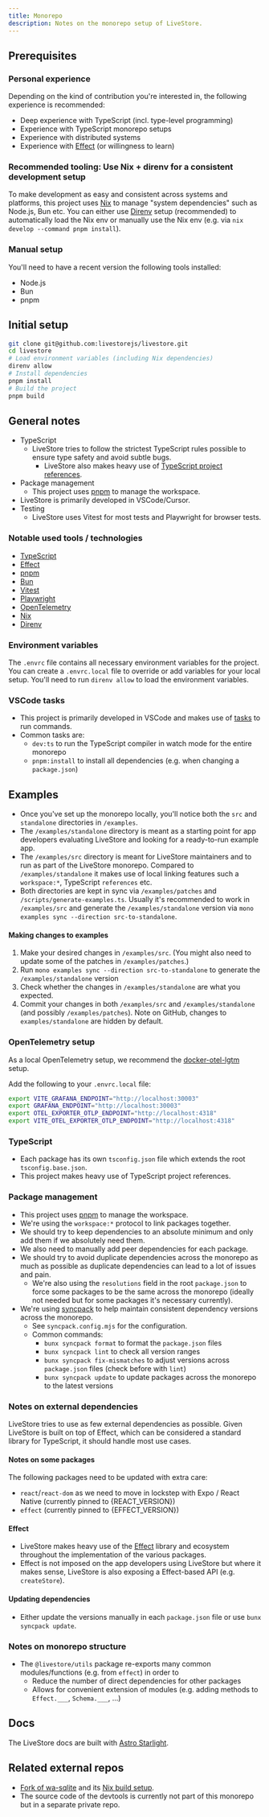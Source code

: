 ```yaml
---
title: Monorepo
description: Notes on the monorepo setup of LiveStore.
---
```



## Prerequisites

### Personal experience

Depending on the kind of contribution you're interested in, the following experience is recommended:

- Deep experience with TypeScript (incl. type-level programming)
- Experience with TypeScript monorepo setups
- Experience with distributed systems
- Experience with [Effect](https://effect.website) (or willingness to learn)

### Recommended tooling: Use Nix + direnv for a consistent development setup

To make development as easy and consistent across systems and platforms, this project uses [Nix](https://zero-to-nix.com/) to manage "system dependencies" such as Node.js, Bun etc. You can either use [Direnv](https://direnv.net) setup (recommended) to automatically load the Nix env or manually use the Nix env (e.g. via `nix develop --command pnpm install`).

### Manual setup

You'll need to have a recent version the following tools installed:

- Node.js
- Bun
- pnpm

## Initial setup

```bash
git clone git@github.com:livestorejs/livestore.git
cd livestore
# Load environment variables (including Nix dependencies)
direnv allow
# Install dependencies
pnpm install
# Build the project
pnpm build
```

## General notes

- TypeScript
  - LiveStore tries to follow the strictest TypeScript rules possible to ensure type safety and avoid subtle bugs.
	- LiveStore also makes heavy use of [TypeScript project references](https://www.typescriptlang.org/docs/handbook/project-references.html).
- Package management
  - This project uses [pnpm](https://pnpm.io/) to manage the workspace.
- LiveStore is primarily developed in VSCode/Cursor.
- Testing
  - LiveStore uses Vitest for most tests and Playwright for browser tests.

### Notable used tools / technologies

- [TypeScript](https://www.typescriptlang.org/)
- [Effect](https://effect.website)
- [pnpm](https://pnpm.io/)
- [Bun](https://bun.sh/)
- [Vitest](https://vitest.dev/)
- [Playwright](https://playwright.dev/)
- [OpenTelemetry](https://opentelemetry.io/)
- [Nix](https://zero-to-nix.com/)
- [Direnv](https://direnv.net/)

### Environment variables

The `.envrc` file contains all necessary environment variables for the project. You can create a `.envrc.local` file to override or add variables for your local setup. You'll need to run `direnv allow` to load the environment variables.

### VSCode tasks

- This project is primarily developed in VSCode and makes use of [tasks](https://code.visualstudio.com/docs/editor/tasks) to run commands.
- Common tasks are:
  - `dev:ts` to run the TypeScript compiler in watch mode for the entire monorepo
  - `pnpm:install` to install all dependencies (e.g. when changing a `package.json`)

## Examples

- Once you've set up the monorepo locally, you'll notice both the `src` and `standalone` directories in `/examples`.
- The `/examples/standalone` directory is meant as a starting point for app developers evaluating LiveStore and looking for a ready-to-run example app.
- The `/examples/src` directory is meant for LiveStore maintainers and to run as part of the LiveStore monorepo. Compared to `/examples/standalone` it makes use of local linking features such a `workspace:*`, TypeScript `references` etc.
- Both directories are kept in sync via `/examples/patches` and `/scripts/generate-examples.ts`. Usually it's recommended to work in `/examples/src` and generate the `/examples/standalone` version via `mono examples sync --direction src-to-standalone`.

#### Making changes to examples

1. Make your desired changes in `/examples/src`. (You might also need to update some of the patches in `/examples/patches`.)
2. Run `mono examples sync --direction src-to-standalone` to generate the `/examples/standalone` version
3. Check whether the changes in `/examples/standalone` are what you expected.
4. Commit your changes in both `/examples/src` and `/examples/standalone` (and possibly `/examples/patches`). Note on GitHub, changes to `examples/standalone` are hidden by default.

### OpenTelemetry setup

As a local OpenTelemetry setup, we recommend the [docker-otel-lgtm](https://github.com/grafana/docker-otel-lgtm) setup.

Add the following to your `.envrc.local` file:

```bash
export VITE_GRAFANA_ENDPOINT="http://localhost:30003"
export GRAFANA_ENDPOINT="http://localhost:30003"
export OTEL_EXPORTER_OTLP_ENDPOINT="http://localhost:4318"
export VITE_OTEL_EXPORTER_OTLP_ENDPOINT="http://localhost:4318"
```

### TypeScript

- Each package has its own `tsconfig.json` file which extends the root `tsconfig.base.json`.
- This project makes heavy use of TypeScript project references.

### Package management

- This project uses [pnpm](https://pnpm.io/) to manage the workspace.
- We're using the `workspace:*` protocol to link packages together.
- We should try to keep dependencies to an absolute minimum and only add them if we absolutely need them.
- We also need to manually add peer dependencies for each package.
- We should try to avoid duplicate dependencies across the monorepo as much as possible as duplicate dependencies can lead to a lot of issues and pain.
  - We're also using the `resolutions` field in the root `package.json` to force some packages to be the same across the monorepo (ideally not needed but for some packages it's necessary currently).
- We're using [syncpack](https://github.com/JamieMason/syncpack) to help maintain consistent dependency versions across the monorepo.
  - See `syncpack.config.mjs` for the configuration.
  - Common commands:
    - `bunx syncpack format` to format the `package.json` files
    - `bunx syncpack lint` to check all version ranges
    - `bunx syncpack fix-mismatches` to adjust versions across `package.json` files (check before with `lint`)
    - `bunx syncpack update` to update packages across the monorepo to the latest versions

### Notes on external dependencies

LiveStore tries to use as few external dependencies as possible. Given LiveStore is built on top of Effect, which can be considered a standard library for TypeScript, it should handle most use cases.

#### Notes on some packages

The following packages need to be updated with extra care:
- `react`/`react-dom` as we need to move in lockstep with Expo / React Native (currently pinned to {REACT_VERSION})
- `effect` (currently pinned to {EFFECT_VERSION})

#### Effect

- LiveStore makes heavy use of the [Effect](https://effect.website) library and ecosystem throughout the implementation of the various packages.
- Effect is not imposed on the app developers using LiveStore but where it makes sense, LiveStore is also exposing a Effect-based API (e.g. `createStore`).

#### Updating dependencies

- Either update the versions manually in each `package.json` file or use `bunx syncpack update`.

### Notes on monorepo structure

- The `@livestore/utils` package re-exports many common modules/functions (e.g. from `effect`) in order to
  - Reduce the number of direct dependencies for other packages
  - Allows for convenient extension of modules (e.g. adding methods to `Effect.___`, `Schema.___`, ...)

## Docs

The LiveStore docs are built with [Astro Starlight](https://starlight.astro.build/).

## Related external repos

- [Fork of wa-sqlite](https://github.com/livestorejs/wa-sqlite) and its [Nix build setup](https://github.com/livestorejs/wa-sqlite-build-env?tab=readme-ov-file).
- The source code of the devtools is currently not part of this monorepo but in a separate private repo.
